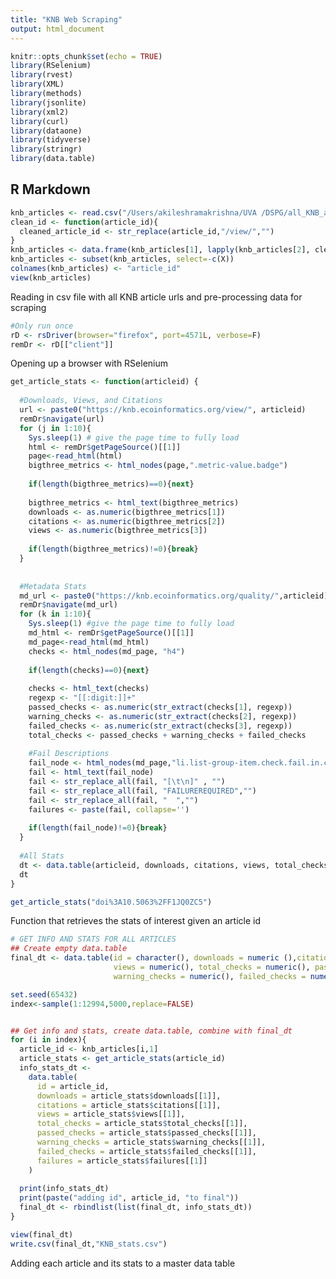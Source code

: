 ```yaml
---
title: "KNB Web Scraping"
output: html_document
---
```


```r
knitr::opts_chunk$set(echo = TRUE)
library(RSelenium)
library(rvest)
library(XML)
library(methods)
library(jsonlite)
library(xml2)
library(curl)
library(dataone)
library(tidyverse)
library(stringr)
library(data.table)

```

## R Markdown
```r
knb_articles <- read.csv("/Users/akileshramakrishna/UVA /DSPG/all_KNB_articles.csv")
clean_id <- function(article_id){
  cleaned_article_id <- str_replace(article_id,"/view/","")
}
knb_articles <- data.frame(knb_articles[1], lapply(knb_articles[2], clean_id) )
knb_articles <- subset(knb_articles, select=-c(X))
colnames(knb_articles) <- "article_id"
view(knb_articles)
```
Reading in csv file with all KNB article urls and pre-processing data for scraping




```r
#Only run once
rD <- rsDriver(browser="firefox", port=4571L, verbose=F)
remDr <- rD[["client"]]
```
Opening up a browser with RSelenium



```r
get_article_stats <- function(articleid) {
  
  #Downloads, Views, and Citations
  url <- paste0("https://knb.ecoinformatics.org/view/", articleid)
  remDr$navigate(url)
  for (j in 1:10){
    Sys.sleep(1) # give the page time to fully load
    html <- remDr$getPageSource()[[1]]
    page<-read_html(html)
    bigthree_metrics <- html_nodes(page,".metric-value.badge")
    
    if(length(bigthree_metrics)==0){next}
    
    bigthree_metrics <- html_text(bigthree_metrics)
    downloads <- as.numeric(bigthree_metrics[1])
    citations <- as.numeric(bigthree_metrics[2])
    views <- as.numeric(bigthree_metrics[3])
    
    if(length(bigthree_metrics)!=0){break}
  }
    
  
  #Metadata Stats
  md_url <- paste0("https://knb.ecoinformatics.org/quality/",articleid)
  remDr$navigate(md_url)
  for (k in 1:10){
    Sys.sleep(1) #give the page time to fully load
    md_html <- remDr$getPageSource()[[1]]
    md_page<-read_html(md_html)
    checks <- html_nodes(md_page, "h4")
    
    if(length(checks)==0){next}
    
    checks <- html_text(checks)
    regexp <- "[[:digit:]]+"
    passed_checks <- as.numeric(str_extract(checks[1], regexp))
    warning_checks <- as.numeric(str_extract(checks[2], regexp))
    failed_checks <- as.numeric(str_extract(checks[3], regexp))
    total_checks <- passed_checks + warning_checks + failed_checks
    
    #Fail Descriptions
    fail_node <- html_nodes(md_page,"li.list-group-item.check.fail.in.collapse.row-fluid")
    fail <- html_text(fail_node)
    fail <- str_replace_all(fail, "[\t\n]" , "")
    fail <- str_replace_all(fail, "FAILUREREQUIRED","")
    fail <- str_replace_all(fail, "  ","")
    failures <- paste(fail, collapse='')
    
    if(length(fail_node)!=0){break}
  }
  
  #All Stats
  dt <- data.table(articleid, downloads, citations, views, total_checks, passed_checks, warning_checks, failed_checks,failures)
  dt
}

get_article_stats("doi%3A10.5063%2FF1JQ0ZC5")

```
Function that retrieves the stats of interest given an article id


```r

# GET INFO AND STATS FOR ALL ARTICLES
## Create empty data.table
final_dt <- data.table(id = character(), downloads = numeric (),citations = numeric(), 
                       views = numeric(), total_checks = numeric(), passed_checks = numeric(), 
                       warning_checks = numeric(), failed_checks = numeric(),failures = character())

set.seed(65432)
index<-sample(1:12994,5000,replace=FALSE)


## Get info and stats, create data.table, combine with final_dt
for (i in index){
  article_id <- knb_articles[i,1]
  article_stats <- get_article_stats(article_id)
  info_stats_dt <- 
    data.table(
      id = article_id, 
      downloads = article_stats$downloads[[1]], 
      citations = article_stats$citations[[1]],
      views = article_stats$views[[1]],
      total_checks = article_stats$total_checks[[1]],
      passed_checks = article_stats$passed_checks[[1]],
      warning_checks = article_stats$warning_checks[[1]],
      failed_checks = article_stats$failed_checks[[1]],
      failures = article_stats$failures[[1]]
    )
  
  print(info_stats_dt)
  print(paste("adding id", article_id, "to final"))
  final_dt <- rbindlist(list(final_dt, info_stats_dt))
}

view(final_dt)
write.csv(final_dt,"KNB_stats.csv")
```
Adding each article and its stats to a master data table 










